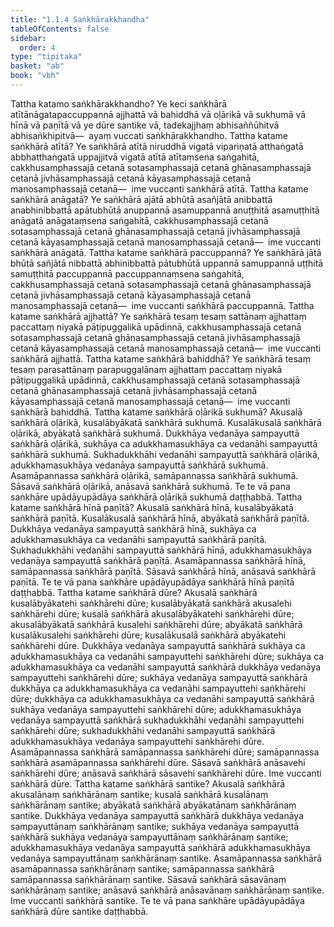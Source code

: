 ```yaml
---
title: "1.1.4 Saṅkhārakkhandha"
tableOfContents: false
sidebar:
  order: 4
type: "tipitaka"
basket: "ab"
book: "vbh"
---
```



<DynamicBreadcrumb />

<Division number="20" book="vbh">

<Paragraph number="35" book="vbh">
Tattha katamo saṅkhārakkhandho? Ye keci saṅkhārā atītānāgatapaccuppannā ajjhattā vā bahiddhā vā oḷārikā vā sukhumā vā hīnā vā paṇītā vā ye dūre santike vā, tadekajjhaṃ abhisaññūhitvā abhisaṅkhipitvā—  ayaṃ vuccati saṅkhārakkhandho.
</Paragraph>

</Division>
<Division number="21" book="vbh">

<Paragraph number="36" book="vbh">
Tattha katame saṅkhārā atītā? Ye saṅkhārā atītā niruddhā vigatā vipariṇatā atthaṅgatā abbhatthaṅgatā uppajjitvā vigatā atītā atītaṃsena saṅgahitā, cakkhusamphassajā cetanā sotasamphassajā cetanā ghānasamphassajā cetanā jivhāsamphassajā cetanā kāyasamphassajā cetanā manosamphassajā cetanā—  ime vuccanti saṅkhārā atītā.
</Paragraph>

<Paragraph number="37" book="vbh">
Tattha katame saṅkhārā anāgatā? Ye saṅkhārā ajātā abhūtā asañjātā anibbattā anabhinibbattā apātubhūtā anuppannā asamuppannā anuṭṭhitā asamuṭṭhitā anāgatā anāgataṃsena saṅgahitā, cakkhusamphassajā cetanā sotasamphassajā cetanā ghānasamphassajā cetanā jivhāsamphassajā cetanā kāyasamphassajā cetanā manosamphassajā cetanā—  ime vuccanti saṅkhārā anāgatā.
</Paragraph>

<Paragraph number="38" book="vbh">
Tattha katame saṅkhārā paccuppannā? Ye saṅkhārā jātā bhūtā sañjātā nibbattā abhinibbattā pātubhūtā uppannā samuppannā uṭṭhitā samuṭṭhitā paccuppannā paccuppannaṃsena saṅgahitā, cakkhusamphassajā cetanā sotasamphassajā cetanā ghānasamphassajā cetanā jivhāsamphassajā cetanā kāyasamphassajā cetanā manosamphassajā cetanā—  ime vuccanti saṅkhārā paccuppannā.
</Paragraph>

</Division>
<Division number="22" book="vbh">

<Paragraph number="39" book="vbh">
Tattha katame saṅkhārā ajjhattā? Ye saṅkhārā tesaṃ tesaṃ sattānaṃ ajjhattaṃ paccattaṃ niyakā pāṭipuggalikā upādinnā, cakkhusamphassajā cetanā sotasamphassajā cetanā ghānasamphassajā cetanā jivhāsamphassajā cetanā kāyasamphassajā cetanā manosamphassajā cetanā—  ime vuccanti saṅkhārā ajjhattā.
</Paragraph>

<Paragraph number="40" book="vbh">
Tattha katame saṅkhārā bahiddhā? Ye saṅkhārā tesaṃ tesaṃ parasattānaṃ parapuggalānaṃ ajjhattaṃ paccattaṃ niyakā pāṭipuggalikā upādinnā, cakkhusamphassajā cetanā sotasamphassajā cetanā ghānasamphassajā cetanā jivhāsamphassajā cetanā kāyasamphassajā cetanā manosamphassajā cetanā—  ime vuccanti saṅkhārā bahiddhā.
</Paragraph>

</Division>
<Division number="23" book="vbh">

<Paragraph number="41" book="vbh">
Tattha katame saṅkhārā oḷārikā sukhumā? Akusalā saṅkhārā oḷārikā, kusalābyākatā saṅkhārā sukhumā. Kusalākusalā saṅkhārā oḷārikā, abyākatā saṅkhārā sukhumā. Dukkhāya vedanāya sampayuttā saṅkhārā oḷārikā, sukhāya ca adukkhamasukhāya ca vedanāhi sampayuttā saṅkhārā sukhumā. Sukhadukkhāhi vedanāhi sampayuttā saṅkhārā oḷārikā, adukkhamasukhāya vedanāya sampayuttā saṅkhārā sukhumā. Asamāpannassa saṅkhārā oḷārikā, samāpannassa saṅkhārā sukhumā. Sāsavā saṅkhārā oḷārikā, anāsavā saṅkhārā sukhumā. Te te vā pana saṅkhāre upādāyupādāya saṅkhārā oḷārikā sukhumā daṭṭhabbā.
</Paragraph>

</Division>
<Division number="24" book="vbh">

<Paragraph number="42" book="vbh">
Tattha katame saṅkhārā hīnā paṇītā? Akusalā saṅkhārā hīnā, kusalābyākatā saṅkhārā paṇītā. Kusalākusalā saṅkhārā hīnā, abyākatā saṅkhārā paṇītā. Dukkhāya vedanāya sampayuttā saṅkhārā hīnā, sukhāya ca adukkhamasukhāya ca vedanāhi sampayuttā saṅkhārā paṇītā. Sukhadukkhāhi vedanāhi sampayuttā saṅkhārā hīnā, adukkhamasukhāya vedanāya sampayuttā saṅkhārā paṇītā. Asamāpannassa saṅkhārā hīnā, samāpannassa saṅkhārā paṇītā. Sāsavā saṅkhārā hīnā, anāsavā saṅkhārā paṇītā. Te te vā pana saṅkhāre upādāyupādāya saṅkhārā hīnā paṇītā daṭṭhabbā.
</Paragraph>

</Division>
<Division number="25" book="vbh">

<Paragraph number="43" book="vbh">
Tattha katame saṅkhārā dūre? Akusalā saṅkhārā kusalābyākatehi saṅkhārehi dūre; kusalābyākatā saṅkhārā akusalehi saṅkhārehi dūre; kusalā saṅkhārā akusalābyākatehi saṅkhārehi dūre; akusalābyākatā saṅkhārā kusalehi saṅkhārehi dūre; abyākatā saṅkhārā kusalākusalehi saṅkhārehi dūre; kusalākusalā saṅkhārā abyākatehi saṅkhārehi dūre. Dukkhāya vedanāya sampayuttā saṅkhārā sukhāya ca adukkhamasukhāya ca vedanāhi sampayuttehi saṅkhārehi dūre; sukhāya ca adukkhamasukhāya ca vedanāhi sampayuttā saṅkhārā dukkhāya vedanāya sampayuttehi saṅkhārehi dūre; sukhāya vedanāya sampayuttā saṅkhārā dukkhāya ca adukkhamasukhāya ca vedanāhi sampayuttehi saṅkhārehi dūre; dukkhāya ca adukkhamasukhāya ca vedanāhi sampayuttā saṅkhārā sukhāya vedanāya sampayuttehi saṅkhārehi dūre; adukkhamasukhāya vedanāya sampayuttā saṅkhārā sukhadukkhāhi vedanāhi sampayuttehi saṅkhārehi dūre; sukhadukkhāhi vedanāhi sampayuttā saṅkhārā adukkhamasukhāya vedanāya sampayuttehi saṅkhārehi dūre. Asamāpannassa saṅkhārā samāpannassa saṅkhārehi dūre; samāpannassa saṅkhārā asamāpannassa saṅkhārehi dūre. Sāsavā saṅkhārā anāsavehi saṅkhārehi dūre; anāsavā saṅkhārā sāsavehi saṅkhārehi dūre. Ime vuccanti saṅkhārā dūre.
</Paragraph>

<Paragraph number="44" book="vbh">
Tattha katame saṅkhārā santike? Akusalā saṅkhārā akusalānaṃ saṅkhārānaṃ santike; kusalā saṅkhārā kusalānaṃ saṅkhārānaṃ santike; abyākatā saṅkhārā abyākatānaṃ saṅkhārānaṃ santike. Dukkhāya vedanāya sampayuttā saṅkhārā dukkhāya vedanāya sampayuttānaṃ saṅkhārānaṃ santike; sukhāya vedanāya sampayuttā saṅkhārā sukhāya vedanāya sampayuttānaṃ saṅkhārānaṃ santike; adukkhamasukhāya vedanāya sampayuttā saṅkhārā adukkhamasukhāya vedanāya sampayuttānaṃ saṅkhārānaṃ santike. Asamāpannassa saṅkhārā asamāpannassa saṅkhārānaṃ santike; samāpannassa saṅkhārā samāpannassa saṅkhārānaṃ santike. Sāsavā saṅkhārā sāsavānaṃ saṅkhārānaṃ santike; anāsavā saṅkhārā anāsavānaṃ saṅkhārānaṃ santike. Ime vuccanti saṅkhārā santike. Te te vā pana saṅkhāre upādāyupādāya saṅkhārā dūre santike daṭṭhabbā.
</Paragraph>
</Division>